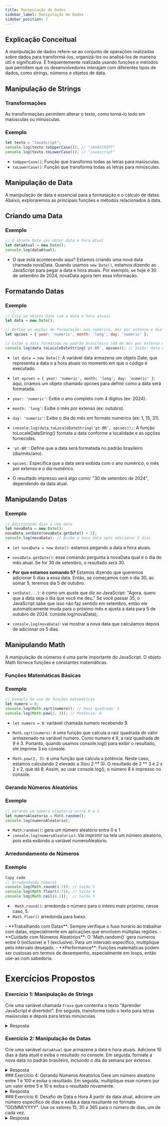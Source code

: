 ```yaml
---
title: Manipulação de Dados
sidebar_label: Manipulação de Dados
sidebar_position: 7
---
```




## Explicação Conceitual

A manipulação de dados refere-se ao conjunto de operações realizadas sobre dados para transformá-los, organizá-los ou analisá-los de maneira útil e significativa. É frequentemente realizada usando funções e métodos que permitem que os desenvolvedores interajam com diferentes tipos de dados, como strings, números e objetos de data. 

## Manipulação de Strings

### Transformações

As transformações permitem alterar o texto, como torná-lo todo em maiúsculas ou minúsculas.

### Exemplo

```js
let texto = "JavaScript";
console.log(texto.toUpperCase()); // "JAVASCRIPT"
console.log(texto.toLowerCase()); // "javascript"
```

- `toUpperCase()`: Função que transforma todas as letras para maiúsculas.
- `toLowerCase()`: Função que transforma todas as letras para minúsculas.


## Manipulação de Data

A manipulação de data é essencial para a formatação e o cálculo de datas. Abaixo, exploraremos as principais funções e métodos relacionados à data.

## Criando uma Data

### Exemplo


```js
// O objeto Date vai obter data e hora atual
let dataAtual = new Date();
console.log(dataAtual);
```

- O que está acontecendo aqui?
Estamos criando uma nova data chamada novaData. Quando usamos `new Date()`, estamos dizendo ao JavaScript para pegar a data e hora atuais. Por exemplo, se hoje é 30 de setembro de 2024, novaData agora tem essa informação.

## Formatando Datas

### Exemplo

```js
// Cria um objeto Date com a data e hora atuais
let data = new Date();

// Define as opções de formatação: ano numérico, mês por extenso e dia numérico
let opcoes = { year: 'numeric', month: 'long', day: 'numeric' };

// Exibe a data formatada no padrão brasileiro (dd de mês por extenso de yyyy)
console.log(data.toLocaleDateString('pt-BR', opcoes)); // Saída: data de hoje
```

- `let data = new Date()`: A variável data armazena um objeto Date, que representa a data e a hora atuais no momento em que o código é executado.

- `let opcoes = { year: 'numeric', month: 'long', day: 'numeric' }`: aqui, criamos um objeto chamado opcoes para definir como a data será formatada.
- `year: 'numeric'`: Exibe o ano completo com 4 dígitos (ex: 2024).
- `month: 'long'`: Exibe o mês por extenso (ex: outubro).
- `day: 'numeric'`: Exibe o dia do mês em formato numérico (ex: 1, 15, 31).
- `console.log(data.toLocaleDateString('pt-BR', opcoes));`: A função toLocaleDateString() formata a data conforme a localidade e as opções fornecidas.
- `'pt-BR'`: Define que a data será formatada no padrão brasileiro (dia/mês/ano).
- `opcoes:` Especifica que a data será exibida com o ano numérico, o mês por extenso e o dia numérico.
- O resultado impresso será algo como: "30 de setembro de 2024", dependendo da data atual.


## Manipulando Datas

### Exemplo


```js
// Adicionando dias a uma data
let novaData = new Date();
novaData.setDate(novaData.getDate() + 5);
console.log(novaData); // Exibe a nova data após adicionar 5 dias
```

- `let novaData = new Date()`: estamos pegando a data e hora atuais.

- `novaData.getDate()`: esse comando pergunta à novaData qual é o dia do mês atual. Se for 30 de setembro, o resultado será 30.
- **Por que estamos somando 5?** Estamos dizendo que queremos adicionar 5 dias a essa data. Então, se começamos com o dia 30, ao somar 5, teremos dia 5 de outubro.
- `setDate(...)`: é como um ajuste que diz ao JavaScript: "Agora, quero que a data seja o dia que você me deu." Se você passar 35, o JavaScript sabe que isso não faz sentido em setembro, então ele automaticamente muda para o próximo mês e ajusta a data para 5 de outubro de 2024.
console.log(novaData);

- `console.log(novaData)`: vai mostrar a nova data que calculamos depois de adicionar os 5 dias.



## Manipulando Math

A manipulação de números é uma parte importante do JavaScript. O objeto Math fornece funções e constantes matemáticas.

### Funções Matemáticas Básicas

### Exemplo

```js
// Exemplo de uso de funções matemáticas
let numero = 9;
console.log(Math.sqrt(numero)); // Raiz quadrada: 3
console.log(Math.pow(2, 3)); // Potência: 8
```


- `let numero = 9`: variável chamada numero recebendo 9. 

- `Math.sqrt(numero)`: é uma função que calcula a raiz quadrada do valor armazenado na variável numero.
Como numero é 9, a raiz quadrada de 9 é 3. Portanto, quando usamos console.log() para exibir o resultado, ele imprime 3 no console.


- `Math.pow(2, 3)`: é uma função que calcula a potência. Neste caso, estamos calculando 
2 elevado a 3(ou 2 ** 3). O resultado de 2 ** 3 é 2 x 2 x 2, que dá 8. Assim, ao usar console.log(), o número 8 é impresso no console.


### Gerando Números Aleatórios

### Exemplo

```js
// Gerando um número aleatório entre 0 e 1
let numeroAleatorio = Math.random();
console.log(numeroAleatorio);
```

- `Math.random()`: gera um número aleatório entre 0 e 1
- `console.log(numeroAleatorio)`: Vai imprimir na tela um número aleatório, pois está exibindo a variável numeroAleatorio.

### Arredondamento de Números

### Exemplo

```js
Copy code
// Arredondando números
console.log(Math.round(4.7)); // Saída 5
console.log(Math.floor(4.7)); // Saída 4
console.log(Math.ceil(4.1));  // Saída 5
```

- ` Math.round()`: arredonda o número para o inteiro mais próximo, nesse caso, 5.
- `Math.floor()` arredonda para baixo.


<Admonition type="info" title="Dicas de Uso">
 - **Trabalhando com Datas**: Sempre verifique o fuso horário ao trabalhar com datas, especialmente em aplicações que envolvem múltiplas regiões. 
 - **Cuidado com Números Aleatórios**: O `Math.random()` gera números entre 0 (inclusive) e 1 (exclusive). Para um intervalo específico, multiplique pelo intervalo desejado. 
 - **Performance**: Funções matemáticas podem ser custosas em termos de desempenho, especialmente em loops, então use-as com sabedoria.
</Admonition>



# Exercícios Propostos

### Exercício 1: Manipulação de Strings
Crie uma variável chamada `frase` que contenha o texto "Aprender JavaScript é divertido!". Em seguida, transforme todo o texto para letras maiúsculas e depois para letras minúsculas.
<details>
  <summary>Resposta</summary>
```js
let frase = "Aprender JavaScript é divertido!";
// Transformando em maiúsculas
console.log(frase.toUpperCase()); // "APRENDER JAVASCRIPT É DIVERTIDO!"
// Transformando em minúsculas
console.log(frase.toLowerCase()); // "aprender javascript é divertido!"
```
</details>

### Exercício 2: Manipulação de Datas
Crie uma variável `dataAtual` que armazene a data e hora atuais. Adicione 10 dias à data atual e exiba o resultado no console. Em seguida, formate a nova data no padrão brasileiro, incluindo o dia da semana por extenso.


<details>
  <summary>Resposta</summary>
```js
let dataAtual = new Date();
// Adicionando 10 dias
dataAtual.setDate(dataAtual.getDate() + 10);
console.log(dataAtual); // Exibe a data atual + 10 dias

// Formatando data no padrão brasileiro com o dia da semana
let opcoes = { weekday: 'long', year: 'numeric', month: 'long', day: 'numeric' };
console.log(dataAtual.toLocaleDateString('pt-BR', opcoes)); // Exemplo: "domingo, 10 de outubro de 2024"
```
</details>



### Exercício 3: Manipulando Matemática
Crie uma função que recebe um número e retorne a raiz quadrada desse número. Se o número for negativo, retorne uma mensagem indicando que a raiz quadrada de um número negativo não é permitida. Teste a função com diferentes números, incluindo um valor negativo.


<details>
  <summary>Resposta</summary>
```js
function calcularRaizQuadrada(numero) {
    if (numero < 0) {
        return "A raiz quadrada de um número negativo não é permitida.";
    }
    return Math.sqrt(numero);
}

console.log(calcularRaizQuadrada(25)); // 5
console.log(calcularRaizQuadrada(-9)); // "A raiz quadrada de um número negativo não é permitida."
```
</details>
### Exercício 4: Gerando Números Aleatórios
Gere um número aleatório entre 1 e 100 e exiba o resultado. Em seguida, multiplique esse número por um valor entre 5 e 10 e exiba o resultado novamente.

<details>
  <summary>Resposta</summary>
```js
// Número aleatório entre 1 e 100
let numeroAleatorio = Math.floor(Math.random() * 100) + 1;
console.log("Número aleatório entre 1 e 100:", numeroAleatorio);

// Multiplicando o número aleatório por um valor entre 5 e 10
let multiplicador = Math.floor(Math.random() * 6) + 5; // Gera um número entre 5 e 10
let resultadoMultiplicado = numeroAleatorio * multiplicador;
console.log("Número aleatório multiplicado por um valor entre 5 e 10:", resultadoMultiplicado);
```
</details>

### Exercício 5: Arredondamento de Números
Arredonde os seguintes números para o inteiro mais próximo usando `Math.round()`: 2.3, 5.9 e 3.5. Em seguida, arredonde os mesmos números para baixo usando `Math.floor()` e para cima usando `Math.ceil()`. Exiba todos os resultados de cada arredondamento no console.

<details>
  <summary>Resposta</summary>
```js
// Usando Math.round()
console.log(Math.round(2.3)); // 2
console.log(Math.round(5.9)); // 6
console.log(Math.round(3.5)); // 4

// Usando Math.floor()
console.log(Math.floor(2.3)); // 2
console.log(Math.floor(5.9)); // 5
console.log(Math.floor(3.5)); // 3

// Usando Math.ceil()
console.log(Math.ceil(2.3)); // 3
console.log(Math.ceil(5.9)); // 6
console.log(Math.ceil(3.5)); // 4
```
</details>
### Exercício 6: Desafio de Data e Hora
A partir da data atual, adicione um número específico de dias e exiba a data resultante no formato "DD/MM/YYYY". Use os valores 15, 30 e 365 para o número de dias, um de cada vez.


<details>
  <summary>Resposta</summary>
```js
// Data atual
let dataAtual = new Date();
console.log("Data atual:", dataAtual.toLocaleDateString("pt-BR"));

// Adicionando 15 dias
let dataMais15Dias = new Date(dataAtual);
dataMais15Dias.setDate(dataAtual.getDate() + 15);
console.log("Data após 15 dias:", dataMais15Dias.toLocaleDateString("pt-BR"));

// Adicionando 30 dias
let dataMais30Dias = new Date(dataAtual);
dataMais30Dias.setDate(dataAtual.getDate() + 30);
console.log("Data após 30 dias:", dataMais30Dias.toLocaleDateString("pt-BR"));

// Adicionando 365 dias
let dataMais365Dias = new Date(dataAtual);
dataMais365Dias.setDate(dataAtual.getDate() + 365);
console.log("Data após 365 dias:", dataMais365Dias.toLocaleDateString("pt-BR"));
```
</details>


